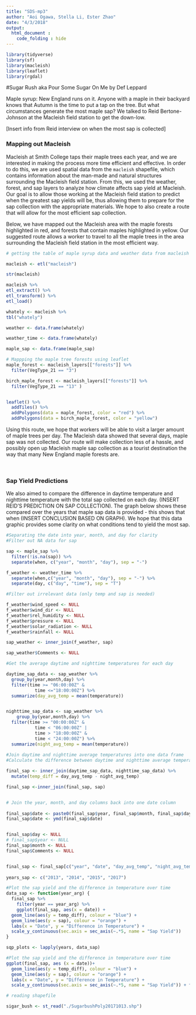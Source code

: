 ```yaml
---
title: "SDS-mp3"
author: "Aoi Ogawa, Stella Li, Ester Zhao"
date: "4/3/2018"
output: 
  html_document :
    code_folding : hide
---
```


```r

library(tidyverse)
library(sf)
library(macleish)
library(leaflet)
library(rgdal)

```

#Sugar Rush 
aka Pour Some Sugar On Me by Def Leppard
<br>

Maple syrup: New England runs on it. Anyone with a maple in their backyard knows that Autumn is the time to put a tap on the tree. But what circumstances generate the most maple sap? We talked to Reid Bertone-Johnson at the Macleish field station to get the down-low. 

[Insert info from Reid interview on when the most sap is collected]

### Mapping out Macleish

Macleish at Smith College taps their maple trees each year, and we are interested in making the process more time efficient and effective. In order to do this, we are used spatial data from the `macleish` shapefile, which contains information about the man-made and natural structures surrounding the Macleish field station. From this, we used the weather, forest, and sap layers to analyze how climate affects sap yield at Macleish. Our goal is to allow those working at the Macleish field station to predict when the greatest sap yields will be, thus allowing them to prepare for the sap collection with the appropriate materials. We hope to also create a route that will allow for the most efficient sap collection.

Below, we have mapped out the Macleish area with the maple forests highlighted in red, and forests that contain maples highlighted in yellow. Our suggested route allows a worker to travel to all the maple trees in the area surrounding the Macleish field station in the most efficient way.


```r
# getting the table of maple syrup data and weather data from macleish

macleish <- etl("macleish")

str(macleish)

macleish %>%
etl_extract() %>%
etl_transform() %>%
etl_load()

whately <- macleish %>%
tbl("whately")

weather <- data.frame(whately)

weather_time <- data.frame(whately)

maple_sap <- data.frame(maple_sap)

```


```r
# Mappping the maple tree forests using leaflet
maple_forest <- macleish_layers[["forests"]] %>% 
  filter(VegType_21 == "3")

birch_maple_forest <- macleish_layers[["forests"]] %>% 
  filter(VegType_21 == "13" )


leaflet() %>%
  addTiles() %>%
  addPolygons(data = maple_forest, color = "red") %>%
  addPolygons(data = birch_maple_forest, color = "yellow")
```

Using this route, we hope that workers will be able to visit a larger amount of maple trees per day. The Macleish data showed that several days, maple sap was not collected. Our route will make collection less of a hassle, and possibly open up Macleish maple sap collection as a tourist destination the way that many New England maple forests are.

<br>

### Sap Yield Predictions
We also aimed to compare the difference in daytime temperature and nighttime temperature with the total sap collected on each day. (INSERT REID’S PREDICTION ON SAP COLLECTION). The graph below shows these compared over the years that maple sap data is provided - this shows that when (INSERT CONCLUSION BASED ON GRAPH). We hope that this data graphic provides some clarity on what conditions tend to yield the most sap.

```r
#Separating the date into year, month, and day for clarity
#Filter out NA data for sap

sap <- maple_sap %>% 
  filter(!is.na(sap)) %>%
  separate(when, c("year", "month", "day"), sep = "-")

f_weather <- weather_time %>% 
  separate(when,c("year", "month", "day"), sep = "-") %>%
  separate(day, c("day", "time"), sep = "T")

```



```r
#Filter out irrelevant data (only temp and sap is needed)

f_weather$wind_speed <- NULL
f_weather$wind_dir <- NULL
f_weather$rel_humidity <- NULL
f_weather$pressure <- NULL
f_weather$solar_radiation <- NULL
f_weather$rainfall <- NULL

sap_weather <- inner_join(f_weather, sap) 

sap_weather$Comments <- NULL

```


```r
#Get the average daytime and nighttime temperatures for each day

daytime_sap_data <- sap_weather %>%
  group_by(year,month,day) %>%
  filter(time >= "06:00:00Z" &
           time <="18:00:00Z") %>% 
  summarize(day_avg_temp = mean(temperature))


nighttime_sap_data <- sap_weather %>%
    group_by(year,month,day) %>%
  filter(time >= "00:00:00Z" &
           time < "06:00:00Z" |
           time > "18:00:00Z" &
           time < "24:00:00Z") %>%
  summarize(night_avg_temp = mean(temperature))
  
#Join daytime and nighttime average temperatures into one data frame
#Calculate the difference between daytime and nighttime average temperatures for each day

final_sap <- inner_join(daytime_sap_data, nighttime_sap_data) %>%
  mutate(temp_diff = day_avg_temp - night_avg_temp)

final_sap <-inner_join(final_sap, sap)


# Join the year, month, and day columns back into one date column
  
final_sap$date <- paste0(final_sap$year, final_sap$month, final_sap$day)
final_sap$date <- ymd(final_sap$date)


final_sap$day <- NULL
# final_sap$year <- NULL 
final_sap$month <- NULL 
final_sap$Comments <- NULL


final_sap <- final_sap[c("year", "date", "day_avg_temp", "night_avg_temp", "temp_diff", "sap", "People")]
 
years_sap <- c("2013", "2014", "2015", "2017")

#Plot the sap yield and the difference in temperature over time
data_sap <- function(year_arg) {
  final_sap %>%
    filter(year == year_arg) %>%
    ggplot(final_sap, aes(x = date)) +
  geom_line(aes(y = temp_diff), colour = "blue") +
  geom_line(aes(y = sap), colour = "orange") +
  labs(x = "Date", y = "Difference in Temperature") +
  scale_y_continuous(sec.axis = sec_axis(~.*5, name = "Sap Yield"))
}

sqp_plots <- lapply(years, data_sap)


```

```r
#Plot the sap yield and the difference in temperature over time
ggplot(final_sap, aes (x = date))+ 
  geom_line(aes(y = temp_diff), colour = "blue") +
  geom_line(aes(y = sap), colour = "orange") +
  labs(x = "Date", y = "Difference in Temperature") +
  scale_y_continuous(sec.axis = sec_axis(~.*5, name = "Sap Yield")) + facet_wrap(~ year)


```


```r
# reading shapefile

sigar_bush <- st_read("./SugarbushPoly20171013.shp")
```

